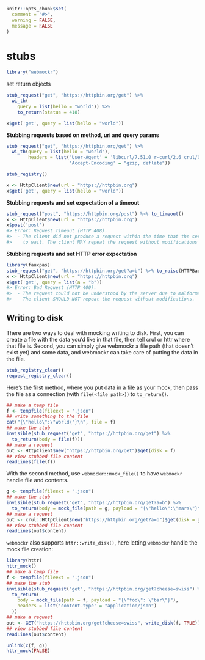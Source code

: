 ```r
knitr::opts_chunk$set(
  comment = "#>",
  warning = FALSE,
  message = FALSE
)
```

# stubs {#webmockr-stubs}

```r
library("webmockr")
```

set return objects

```r
stub_request("get", "https://httpbin.org/get") %>%
  wi_th(
    query = list(hello = "world")) %>%
    to_return(status = 418)
```

```r
x$get('get', query = list(hello = "world"))
```

**Stubbing requests based on method, uri and query params**

```r
stub_request("get", "https://httpbin.org/get") %>%
  wi_th(query = list(hello = "world"), 
        headers = list('User-Agent' = 'libcurl/7.51.0 r-curl/2.6 crul/0.3.6', 
                       'Accept-Encoding' = "gzip, deflate"))
```

```r
stub_registry()
```

```r
x <- HttpClient$new(url = "https://httpbin.org")
x$get('get', query = list(hello = "world"))
```

**Stubbing requests and set expectation of a timeout**

```r
stub_request("post", "https://httpbin.org/post") %>% to_timeout()
x <- HttpClient$new(url = "https://httpbin.org")
x$post('post')
#> Error: Request Timeout (HTTP 408).
#>  - The client did not produce a request within the time that the server was prepared
#>    to wait. The client MAY repeat the request without modifications at any later time.
```

**Stubbing requests and set HTTP error expectation**

```r
library(fauxpas)
stub_request("get", "https://httpbin.org/get?a=b") %>% to_raise(HTTPBadRequest)
x <- HttpClient$new(url = "https://httpbin.org")
x$get('get', query = list(a = "b"))
#> Error: Bad Request (HTTP 400).
#>  - The request could not be understood by the server due to malformed syntax.
#>    The client SHOULD NOT repeat the request without modifications.
```

## Writing to disk {#webmockr-disk}


There are two ways to deal with mocking writing to disk. First, you can create a file
with the data you'd like in that file, then tell crul or httr where that file is.
Second, you can simply give webmockr a file path (that doesn't exist yet) and some 
data, and webmockr can take care of putting the data in the file.


```r
stub_registry_clear()
request_registry_clear()
```

Here's the first method, where you put data in a file as your mock, then pass the 
file as a connection (with `file(<file path>)`) to `to_return()`.

```r
## make a temp file
f <- tempfile(fileext = ".json")
## write something to the file
cat("{\"hello\":\"world\"}\n", file = f)
## make the stub
invisible(stub_request("get", "https://httpbin.org/get") %>% 
  to_return(body = file(f)))
## make a request
out <- HttpClient$new("https://httpbin.org/get")$get(disk = f)
## view stubbed file content
readLines(file(f))
```

With the second method, use `webmockr::mock_file()` to have `webmockr` handle file
and contents.

```r
g <- tempfile(fileext = ".json")
## make the stub
invisible(stub_request("get", "https://httpbin.org/get?a=b") %>% 
  to_return(body = mock_file(path = g, payload = "{\"hello\":\"mars\"}\n")))
## make a request
out <- crul::HttpClient$new("https://httpbin.org/get?a=b")$get(disk = g)
## view stubbed file content
readLines(out$content)
```

`webmockr` also supports `httr::write_disk()`, here letting `webmockr` handle the
mock file creation:

```r
library(httr)
httr_mock()
## make a temp file
f <- tempfile(fileext = ".json")
## make the stub
invisible(stub_request("get", "https://httpbin.org/get?cheese=swiss") %>% 
  to_return(
    body = mock_file(path = f, payload = "{\"foo\": \"bar\"}"),
    headers = list('content-type' = "application/json")
  ))
## make a request
out <- GET("https://httpbin.org/get?cheese=swiss", write_disk(f, TRUE))
## view stubbed file content
readLines(out$content)
```

```r
unlink(c(f, g))
httr_mock(FALSE)
```
